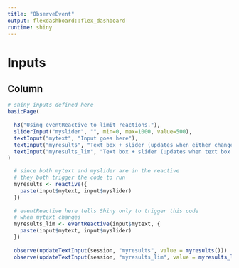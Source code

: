```yaml
---
title: "ObserveEvent"
output: flexdashboard::flex_dashboard
runtime: shiny
---
```


# Inputs

## Column

```r
# shiny inputs defined here
basicPage(
  
  h3("Using eventReactive to limit reactions."),
  sliderInput("myslider", "", min=0, max=1000, value=500),
  textInput("mytext", "Input goes here"),
  textInput("myresults", "Text box + slider (updates when either changes)", "Initial value"),
  textInput("myresults_lim", "Text box + slider (updates when text box changes)", "Initial value")
)
```
 
    
```r
  # since both mytext and myslider are in the reactive
  # they both trigger the code to run
  myresults <- reactive({
    paste(input$mytext, input$myslider)
  })
  
  # eventReactive here tells Shiny only to trigger this code
  # when mytext changes
  myresults_lim <- eventReactive(input$mytext, {
    paste(input$mytext, input$myslider)
  })
  
  observe(updateTextInput(session, "myresults", value = myresults()))
  observe(updateTextInput(session, "myresults_lim", value = myresults_lim()))
```
    
    
    